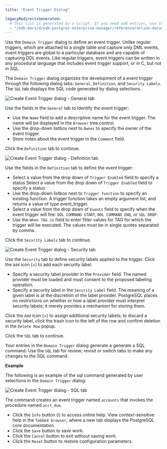 ```yaml
---
title: "Event Trigger Dialog"

legacyRedirectsGenerated:
  # This list is generated by a script. If you need add entries, use the `legacyRedirects` key.
  - "/edb-docs/d/edb-postgres-enterprise-manager/reference/online-documentation/8.0/event_trigger_dialog.html"
---
```


<div id="event_trigger_dialog" class="registered_link"></div>

Use the `Domain Trigger` dialog to define an event trigger. Unlike regular triggers, which are attached to a single table and capture only DML events, event triggers are global to a particular database and are capable of capturing DDL events. Like regular triggers, event triggers can be written in any procedural language that includes event trigger support, or in C, but not in SQL.

The `Domain Trigger` dialog organizes the development of a event trigger through the following dialog tabs: `General`, `Definition`, and `Security Labels`. The `SQL` tab displays the SQL code generated by dialog selections.

![Create Event Trigger dialog - General tab](../../images/event_trigger_general.png)

Use the fields in the `General` tab to identify the event trigger:

-   Use the `Name` field to add a descriptive name for the event trigger. The name will be displayed in the `Browser` tree control.
-   Use the drop-down listbox next to `Owner` to specify the owner of the event trigger.
-   Store notes about the event trigger in the `Comment` field.

Click the `Definition` tab to continue.

![Create Event Trigger dialog - Definition tab](../../images/event_trigger_definition.png)

Use the fields in the `Definition` tab to define the event trigger:

-   Select a value from the drop down of `Trigger Enabled` field to specify a status Select a value from the drop down of `Trigger Enabled` field to specify a status
-   Use the drop-down listbox next to `Trigger function` to specify an existing function. A trigger function takes an empty argument list, and returns a value of type event_trigger.
-   Select a value from the drop down of `Events` field to specify when the event trigger will fire: `DDL COMMAND START`, `DDL COMMAND END`, or `SQL DROP`.
-   Use the `When TAG in` field to enter filter values for TAG for which the trigger will be executed. The values must be in single quotes separated by comma.

Click the `Security Labels` tab to continue.

![Create Event Trigger dialog - Security tab](../../images/event_trigger_security.png)

Use the `Security` tab to define security labels applied to the trigger. Click the `Add` icon (+) to add each security label.

-   Specify a security label provider in the `Provider` field. The named provider must be loaded and must consent to the proposed labeling operation.
-   Specify a security label in the `Security Label` field. The meaning of a given label is at the discretion of the label provider. PostgreSQL places no restrictions on whether or how a label provider must interpret security labels; it merely provides a mechanism for storing them.

Click the `Add` icon (+) to assign additional security labels; to discard a security label, click the trash icon to the left of the row and confirm deletion in the `Delete Row` popup.

Click the `SQL` tab to continue.

Your entries in the `Domain Trigger` dialog generate a generate a SQL command. Use the `SQL` tab for review; revisit or switch tabs to make any changes to the SQL command.

**Example**

The following is an example of the sql command generated by user selections in the `Domain Trigger` dialog:

![Create Event Trigger dialog - SQL tab](../../images/event_trigger_sql.png)

The command creates an event trigger named `accounts` that invokes the procedure named `acct_due`.

-   Click the `Info` button (i) to access online help. View context-sensitive help in the `Tabbed browser`, where a new tab displays the PostgreSQL core documentation.
-   Click the `Save` button to save work.
-   Click the `Cancel` button to exit without saving work.
-   Click the `Reset` button to restore configuration parameters.

